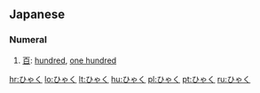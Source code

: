 ==Japanese==

===Numeral===
{{ja-noun|h|rom=hyaku}}

# [[百]]: [[hundred]], [[one hundred]]

[[hr:ひゃく]]
[[lo:ひゃく]]
[[lt:ひゃく]]
[[hu:ひゃく]]
[[pl:ひゃく]]
[[pt:ひゃく]]
[[ru:ひゃく]]
